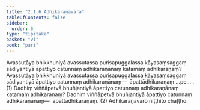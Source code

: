```yaml
---
title: "2.1.6 Adhikaraṇavāra"
tableOfContents: false
sidebar:
  order: 6
type: "tipitaka"
basket: "vi"
book: "pari"
---
```



<DynamicBreadcrumb />

<Division number="244" book="pari" e="ch" v="5" p="143">

<Paragraph number="1000" book="pari">
Avassutāya bhikkhuniyā avassutassa purisapuggalassa kāyasaṃsaggaṃ sādiyantiyā āpattiyo catunnaṃ adhikaraṇānaṃ katamaṃ adhikaraṇaṃ? Avassutāya bhikkhuniyā avassutassa purisapuggalassa kāyasaṃsaggaṃ sādiyantiyā āpattiyo catunnaṃ adhikaraṇānaṃ—  āpattādhikaraṇaṃ …pe… . (1)
</Paragraph>

<Paragraph number="1001" book="pari">
Dadhiṃ viññāpetvā bhuñjantiyā āpattiyo catunnaṃ adhikaraṇānaṃ katamaṃ adhikaraṇaṃ? Dadhiṃ viññāpetvā bhuñjantiyā āpattiyo catunnaṃ adhikaraṇānaṃ—  āpattādhikaraṇaṃ. (2)

</Paragraph>
</Division>

<Paragraph number="1002" type="center" book="pari">
Adhikaraṇavāro niṭṭhito chaṭṭho.
</Paragraph>
